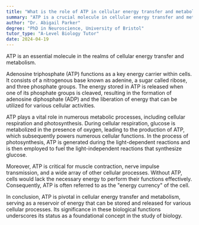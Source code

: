 ```yaml
---
title: "What is the role of ATP in cellular energy transfer and metabolism?"
summary: "ATP is a crucial molecule in cellular energy transfer and metabolism."
author: "Dr. Abigail Parker"
degree: "PhD in Neuroscience, University of Bristol"
tutor_type: "A-Level Biology Tutor"
date: 2024-04-19
---
```


ATP is an essential molecule in the realms of cellular energy transfer and metabolism.

Adenosine triphosphate (ATP) functions as a key energy carrier within cells. It consists of a nitrogenous base known as adenine, a sugar called ribose, and three phosphate groups. The energy stored in ATP is released when one of its phosphate groups is cleaved, resulting in the formation of adenosine diphosphate (ADP) and the liberation of energy that can be utilized for various cellular activities.

ATP plays a vital role in numerous metabolic processes, including cellular respiration and photosynthesis. During cellular respiration, glucose is metabolized in the presence of oxygen, leading to the production of ATP, which subsequently powers numerous cellular functions. In the process of photosynthesis, ATP is generated during the light-dependent reactions and is then employed to fuel the light-independent reactions that synthesize glucose.

Moreover, ATP is critical for muscle contraction, nerve impulse transmission, and a wide array of other cellular processes. Without ATP, cells would lack the necessary energy to perform their functions effectively. Consequently, ATP is often referred to as the "energy currency" of the cell.

In conclusion, ATP is pivotal in cellular energy transfer and metabolism, serving as a reservoir of energy that can be stored and released for various cellular processes. Its significance in these biological functions underscores its status as a foundational concept in the study of biology.
    